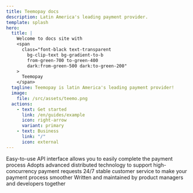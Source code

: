 ```yaml
---
title: Teemopay docs
description: Latin America's leading payment provider.
template: splash
hero:
  title: |
    Welcome to docs site with
    <span
      class="font-black text-transparent
        bg-clip-text bg-gradient-to-b
        from-green-700 to-green-400
        dark:from-green-500 dark:to-green-200"
    >
      Teemopay
    </span>
  tagline: Teemopay is latin America's leading payment provider!
  image:
    file: /src/assets/teemo.png
  actions:
    - text: Get started
      link: /en/guides/example
      icon: right-arrow
      variant: primary
    - text: Business
      link: "/"
      icon: external
---
```



<CardGrid stagger>
    <Card title="Quick and Easy" icon="add-document">
        Easy-to-use API interface allows you to easily complete the payment process
    </Card>
    <Card title="Stable Service" icon="setting">
        Adopts advanced distributed technology to support high-concurrency payment requests
    </Card>
    <Card title="Customer Service" icon="open-book">
        24/7 stable customer service to make your payment process smoother
    </Card>
    <Card title="Documentation" icon="pencil">
        Written and maintained by product managers and developers together
    </Card>
</CardGrid>
<SpeedInsights />